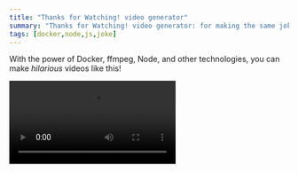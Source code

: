 ```yaml
---  
title: "Thanks for Watching! video generator"
summary: "Thanks for Watching! video generator: for making the same joke unlimited times!"
tags: [docker,node,js,joke]
---
```


With the power of Docker, ffmpeg, Node, and other technologies, you can make *hilarious* videos like this!

<Video src="/videos/thanks-for-watching.mp4"/>

To make your own:
```bash
git clone https://github.com/realprogrammer5000/thanks-for-watching
cd thanks-for-watching

# build and start
docker build -t thanks-for-watching .
docker run -d --rm --publish 8000:5000 --name thanks-for-watching thanks-for-watching:latest

# generate a video (replace with your own text)
curl -G --data-urlencode "$(echo -ne 'text=Top 10 Reasons to\nLove Pineapple on Pizza')" http://localhost:8000/video --output out.mp4

# play your video
vlc out.mp4

# remove the container when you're done
docker rm --force thanks-for-watching
```
